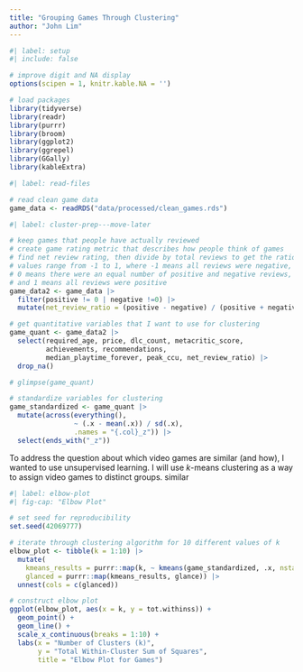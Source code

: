 ```yaml
---
title: "Grouping Games Through Clustering"
author: "John Lim"
---
```


```r
#| label: setup
#| include: false

# improve digit and NA display 
options(scipen = 1, knitr.kable.NA = '')

# load packages
library(tidyverse)
library(readr)
library(purrr)
library(broom)
library(ggplot2)
library(ggrepel)
library(GGally)
library(kableExtra)
```

```r
#| label: read-files

# read clean game data 
game_data <- readRDS("data/processed/clean_games.rds")

```

```r
#| label: cluster-prep---move-later

# keep games that people have actually reviewed
# create game rating metric that describes how people think of games
# find net review rating, then divide by total reviews to get the ratio
# values range from -1 to 1, where -1 means all reviews were negative,
# 0 means there were an equal number of positive and negative reviews,
# and 1 means all reviews were positive
game_data2 <- game_data |>
  filter(positive != 0 | negative !=0) |>
  mutate(net_review_ratio = (positive - negative) / (positive + negative))

# get quantitative variables that I want to use for clustering
game_quant <- game_data2 |>
  select(required_age, price, dlc_count, metacritic_score,
         achievements, recommendations,
         median_playtime_forever, peak_ccu, net_review_ratio) |>
  drop_na()

# glimpse(game_quant)

# standardize variables for clustering
game_standardized <- game_quant |>
  mutate(across(everything(),
                ~ (.x - mean(.x)) / sd(.x),
                .names = "{.col}_z")) |>
  select(ends_with("_z"))

```

To address the question about which video games are similar (and how), I wanted to use unsupervised learning. I will use *k*-means clustering as a way to assign video games to distinct groups. similar 
```r
#| label: elbow-plot
#| fig-cap: "Elbow Plot"

# set seed for reproducibility
set.seed(42069777)

# iterate through clustering algorithm for 10 different values of k
elbow_plot <- tibble(k = 1:10) |>
  mutate(
    kmeans_results = purrr::map(k, ~ kmeans(game_standardized, .x, nstart=25)),
    glanced = purrr::map(kmeans_results, glance)) |>
  unnest(cols = c(glanced))

# construct elbow plot
ggplot(elbow_plot, aes(x = k, y = tot.withinss)) +
  geom_point() + 
  geom_line() +
  scale_x_continuous(breaks = 1:10) +
  labs(x = "Number of Clusters (k)", 
       y = "Total Within-Cluster Sum of Squares",
       title = "Elbow Plot for Games")
```